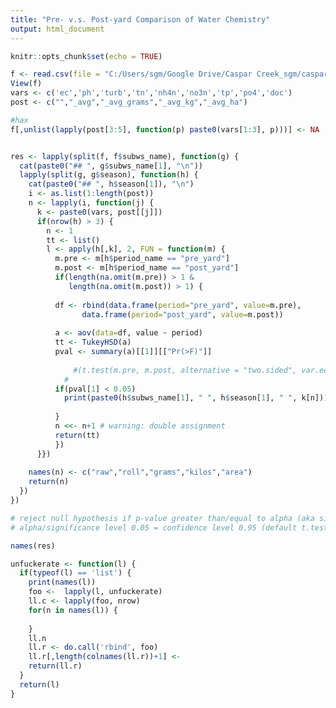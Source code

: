 ```yaml
---
title: "Pre- v.s. Post-yard Comparison of Water Chemistry"
output: html_document
---
```


```r
knitr::opts_chunk$set(echo = TRUE)
```


```r
f <- read.csv(file = "C:/Users/sgm/Google Drive/Caspar Creek_sgm/caspar/output/tb/tb_wide.csv")
View(f)
vars <- c('ec','ph','turb','tn','nh4n','no3n','tp','po4','doc')
post <- c("","_avg","_avg_grams","_avg_kg","_avg_ha")

#hax
f[,unlist(lapply(post[3:5], function(p) paste0(vars[1:3], p)))] <- NA


res <- lapply(split(f, f$subws_name), function(g) {
  cat(paste0("## ", g$subws_name[1], "\n"))
  lapply(split(g, g$season), function(h) {
    cat(paste0("## ", h$season[1]), "\n")
    i <- as.list(1:length(post))
    n <- lapply(i, function(j) {
      k <- paste0(vars, post[[j]])
      if(nrow(h) > 3) {
        n <- 1
        tt <- list()
        l <- apply(h[,k], 2, FUN = function(m) {
          m.pre <- m[h$period_name == "pre_yard"]
          m.post <- m[h$period_name == "post_yard"]
          if(length(na.omit(m.pre)) > 1 & 
             length(na.omit(m.post)) > 1) {
            
          df <- rbind(data.frame(period="pre_yard", value=m.pre),
                data.frame(period="post_yard", value=m.post))
          
          a <- aov(data=df, value ~ period)
          tt <- TukeyHSD(a)
          pval <- summary(a)[[1]][["Pr(>F)"]]
          
              #(t.test(m.pre, m.post, alternative = "two.sided", var.equal = FALSE))
            # 
          if(pval[1] < 0.05)
            print(paste0(h$subws_name[1], " ", h$season[1], " ", k[n]))
            
          }
          n <<- n+1 # warning: double assignment
          return(tt)
          })
      }})
    
    names(n) <- c("raw","roll","grams","kilos","area")
    return(n)
  })
})

# reject null hypothesis if p-value greater than/equal to alpha (aka significance level) 
# alpha/significance level 0.05 = confidence level 0.95 (default t.test argument)

names(res)

unfuckerate <- function(l) {
  if(typeof(l) == 'list') {
    print(names(l))
    foo <-  lapply(l, unfuckerate)
    ll.c <- lapply(foo, nrow)
    for(n in names(l)) {
      
    }
    ll.n
    ll.r <- do.call('rbind', foo)
    ll.r[,length(colnames(ll.r))+1] <- 
    return(ll.r)
  } 
  return(l)
}

```
